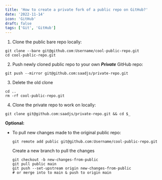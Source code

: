 ```yaml
---
title: 'How to create a private fork of a public repo on GitHub?'
date: '2022-11-14'
icon: 'GitHub'
draft: false
tags: ['Git', 'GitHub']
---
```


1. Clone the public bare repo locally:

```
git clone --bare git@github.com:Username/cool-public-repo.git
cd cool-public-repo.git
```

2. Push newly cloned public repo to your own **_Private_** GitHub repo:

```
git push --mirror git@github.com:saadjs/private-repo.git
```

3. Delete the old clone

```
cd ..
rm -rf cool-public-repo.git
```

4. Clone the private repo to work on locally:

```
git clone git@github.com:saadjs/private-repo.git && cd $_
```

**Optional:**

- To pull new changes made to the original public repo:

  ```
  git remote add public git@github.com:Username/cool-public-repo.git
  ```

  Create a new branch to pull the changes

  ```
  git checkout -b new-changes-from-public
  git pull public main
  git push --set-upstream origin new-changes-from-public
  # or merge into to main & push to origin main
  ```
